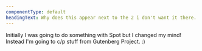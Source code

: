 ```yaml
---
componentType: default
headingText: Why does this appear next to the 2 i don't want it there....
---
```


Initially I was going to do something with Spot but I changed my mind! Instead I'm going to c/p stuff from Gutenberg Project. :)